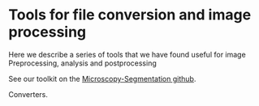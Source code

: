 # Tools for file conversion and image processing

Here we describe a series of tools that we have found useful for image Preprocessing, analysis and postprocessing

See our toolkit on the [Microscopy-Segmentation github](https://github.com/Sydney-Informatics-Hub/Microscopy-Segmentation/tree/main/tools).

Converters.


